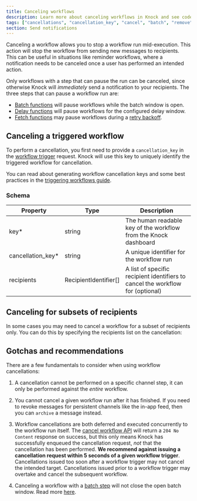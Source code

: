 ```yaml
---
title: Canceling workflows
description: Learn more about canceling workflows in Knock and see code examples to get started.
tags: ["cancellations", "cancellation_key", "cancel", "batch", "remove"]
section: Send notifications
---
```


Canceling a workflow allows you to stop a workflow run mid-execution. This action will stop the workflow from sending new messages to recipients. This can be useful in situations like reminder workflows, where a notification needs to be canceled once a user has performed an intended action.

Only workflows with a step that can pause the run can be canceled, since otherwise Knock will _immediately_ send a notification to your recipients. The three steps that can pause a workflow run are:

- [Batch functions](/send-notifications/designing-workflows/batch-function) will pause workflows while the batch window is open.
- [Delay functions](/send-notifications/designing-workflows/delay-function) will pause workflows for the configured delay window.
- [Fetch functions](/send-notifications/designing-workflows/fetch-function) may pause workflows during a [retry backoff](/send-notifications/designing-workflows/fetch-function#error-handling).

## Canceling a triggered workflow

To perform a cancellation, you first need to provide a `cancellation_key` in the [workflow trigger](/send-notifications/triggering-workflows) request. Knock will use this key to uniquely identify the triggered workflow for cancellation.

You can read about generating workflow cancellation keys and some best practices in the [triggering workflows guide](/send-notifications/triggering-workflows/api#generating-a-cancellation-key).

<MultiLangCodeBlock
  snippet="workflows.cancel"
  title="Canceling a triggered workflow"
/>

### Schema

| Property           | Type                  | Description                                                                    |
| ------------------ | --------------------- | ------------------------------------------------------------------------------ |
| key\*              | string                | The human readable key of the workflow from the Knock dashboard                |
| cancellation_key\* | string                | A unique identifier for the workflow run                                       |
| recipients         | RecipientIdentifier[] | A list of specific recipient identifiers to cancel the workflow for (optional) |

## Canceling for subsets of recipients

In some cases you may need to cancel a workflow for a subset of recipients only. You can do this by specifying the recipients list on the cancellation:

<MultiLangCodeBlock
  snippet="workflows.cancel-with-recipients"
  title="Canceling for subsets of recipients"
/>

## Gotchas and recommendations

There are a few fundamentals to consider when using workflow cancellations:

1. A cancellation cannot be performed on a specific channel step, it can only be performed against the _entire_ workflow.

2. You cannot cancel a given workflow run after it has finished. If you need to revoke messages for persistent channels like the in-app feed, then you can `archive` a message instead.

3. Workflow cancellations are both deferred and executed concurrently to the workflow run itself. The [cancel workflow API](/reference#cancel-workflow) will return a `204 No Content` response on success, but this only means Knock has successfully enqueued the cancellation request, _not_ that the cancellation has been performed. **We recommend against issuing a cancellation request within 5 seconds of a given workflow trigger**. Cancellations issued too soon after a workflow trigger may not cancel the intended target. Cancellations issued prior to a workflow trigger may overtake and cancel the subsequent workflow.

4. Canceling a workflow with a [batch step](/send-notifications/designing-workflows/batch-function) will not close the open batch window. Read more [here](/designing-workflows/batch-function#using-workflow-cancellation-with-batches).
